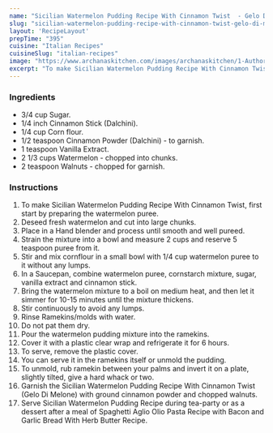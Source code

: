 ---
name: "Sicilian Watermelon Pudding Recipe With Cinnamon Twist  - Gelo Di Melone"
slug: "sicilian-watermelon-pudding-recipe-with-cinnamon-twist-gelo-di-melone"
layout: 'RecipeLayout'
prepTime: "395"
cuisine: "Italian Recipes"
cuisineSlug: "italian-recipes"
image: "https://www.archanaskitchen.com/images/archanaskitchen/1-Author/Antara_Navin/watermelon_pudding_recipe.jpg"
excerpt: "To make Sicilian Watermelon Pudding Recipe With Cinnamon Twist, first start by preparing the watermelon puree"
---

### Ingredients

- 3/4 cup Sugar.
- 1/4 inch Cinnamon Stick (Dalchini).
- 1/4 cup Corn flour.
- 1/2 teaspoon Cinnamon Powder (Dalchini) - to garnish.
- 1 teaspoon Vanilla Extract.
- 2 1/3 cups Watermelon - chopped into chunks.
- 2 teaspoon Walnuts - chopped for garnish.

### Instructions

1. To make Sicilian Watermelon Pudding Recipe With Cinnamon Twist, first start by preparing the watermelon puree.
1. Deseed fresh watermelon and cut into large chunks.
1. Place in a Hand blender and process until smooth and well pureed.
1. Strain the mixture into a bowl and measure 2 cups and reserve 5 teaspoon puree from it.
1. Stir and mix cornflour in a small bowl with 1/4 cup watermelon puree to it without any lumps.
1. In a Saucepan, combine watermelon puree, cornstarch mixture, sugar, vanilla extract and cinnamon stick.
1. Bring the watermelon mixture to a boil on medium heat, and then let it simmer for 10-15 minutes until the mixture thickens.
1. Stir continuously to avoid any lumps.
1. Rinse Ramekins/molds with water.
1. Do not pat them dry.
1. Pour the watermelon pudding mixture into the ramekins.
1. Cover it with a plastic clear wrap and refrigerate it for 6 hours.
1. To serve, remove the plastic cover.
1. You can serve it in the ramekins itself or unmold the pudding.
1. To unmold, rub ramekin between your palms and invert it on a plate, slightly tilted, give a hard whack or two.
1. Garnish the Sicilian Watermelon Pudding Recipe With Cinnamon Twist (Gelo Di Melone) with ground cinnamon powder and chopped walnuts.
1. Serve Sicilian Watermelon Pudding Recipe during tea-party or as a dessert after a meal of Spaghetti Aglio Olio Pasta Recipe with Bacon and Garlic Bread With Herb Butter Recipe.

